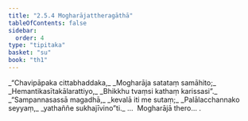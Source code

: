 ```yaml
---
title: "2.5.4 Mogharājattheragāthā"
tableOfContents: false
sidebar:
  order: 4
type: "tipitaka"
basket: "su"
book: "th1"
---
```



<DynamicBreadcrumb />

<Division number="207" book="th1" bookNo="19" page="260">

<Paragraph number="411" type="verses" book="th1">
_“Chavipāpaka cittabhaddaka,_  
_Mogharāja satataṃ samāhito;_  
_Hemantikasītakālarattiyo,_  
_Bhikkhu tvaṃsi kathaṃ karissasi”._  

</Paragraph>

</Division>
<Division number="208" book="th1" bookNo="19" page="260">

<Paragraph number="412" type="verses" book="th1">
_“Sampannasassā magadhā,_  
_kevalā iti me sutaṃ;_  
_Palālacchannako seyyaṃ,_  
_yathaññe sukhajīvino”ti._  


</Paragraph>
</Division>

<Paragraph number="413" type="center" book="th1">
…  Mogharājā thero… .
</Paragraph>